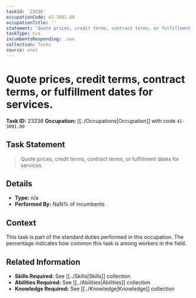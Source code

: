 ```yaml
---
taskId: '23236'
occupationCode: 41-3091.00
occupationTitle: ''
statement: 'Quote prices, credit terms, contract terms, or fulfillment dates for services.'
taskType: n/a
incumbentsResponding: .nan
collection: Tasks
source: onet
---
```

# Quote prices, credit terms, contract terms, or fulfillment dates for services.

**Task ID:** 23236
**Occupation:** [[../Occupations|Occupation]] with code `41-3091.00`

## Task Statement

> Quote prices, credit terms, contract terms, or fulfillment dates for services.

## Details

- **Type:** n/a
- **Performed By:** NaN% of incumbents

## Context

This task is part of the standard duties performed in this occupation. The percentage indicates how common this task is among workers in the field.

## Related Information

- **Skills Required:** See [[../Skills|Skills]] collection
- **Abilities Required:** See [[../Abilities|Abilities]] collection
- **Knowledge Required:** See [[../Knowledge|Knowledge]] collection
